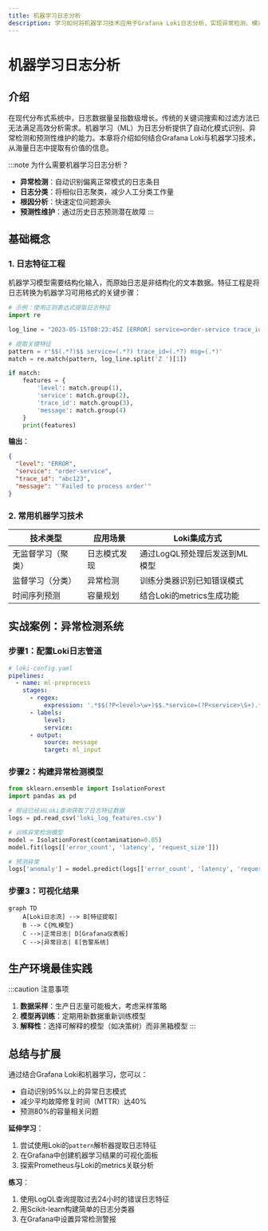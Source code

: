 ```yaml
---
title: 机器学习日志分析
description: 学习如何将机器学习技术应用于Grafana Loki日志分析，实现异常检测、模式识别和预测性维护。
---
```


# 机器学习日志分析

## 介绍

在现代分布式系统中，日志数据量呈指数级增长。传统的关键词搜索和过滤方法已无法满足高效分析需求。机器学习（ML）为日志分析提供了自动化模式识别、异常检测和预测性维护的能力。本章将介绍如何结合Grafana Loki与机器学习技术，从海量日志中提取有价值的信息。

:::note 为什么需要机器学习日志分析？
- **异常检测**：自动识别偏离正常模式的日志条目
- **日志分类**：将相似日志聚类，减少人工分类工作量
- **根因分析**：快速定位问题源头
- **预测性维护**：通过历史日志预测潜在故障
:::

## 基础概念

### 1. 日志特征工程

机器学习模型需要结构化输入，而原始日志是非结构化的文本数据。特征工程是将日志转换为机器学习可用格式的关键步骤：

```python
# 示例：使用正则表达式提取日志特征
import re

log_line = "2023-05-15T08:23:45Z [ERROR] service=order-service trace_id=abc123 msg='Failed to process order'"

# 提取关键特征
pattern = r'$$(.*?)$$ service=(.*?) trace_id=(.*?) msg=(.*)'
match = re.match(pattern, log_line.split('Z ')[1])

if match:
    features = {
        'level': match.group(1),
        'service': match.group(2),
        'trace_id': match.group(3),
        'message': match.group(4)
    }
    print(features)
```

**输出**：
```json
{
  "level": "ERROR",
  "service": "order-service",
  "trace_id": "abc123",
  "message": "'Failed to process order'"
}
```

### 2. 常用机器学习技术

| 技术类型 | 应用场景 | Loki集成方式 |
|---------|---------|-------------|
| 无监督学习（聚类） | 日志模式发现 | 通过LogQL预处理后发送到ML模型 |
| 监督学习（分类） | 异常检测 | 训练分类器识别已知错误模式 |
| 时间序列预测 | 容量规划 | 结合Loki的metrics生成功能 |

## 实战案例：异常检测系统

### 步骤1：配置Loki日志管道

```yaml
# loki-config.yaml
pipelines:
  - name: ml-preprocess
    stages:
      - regex:
          expression: '.*$$(?P<level>\w+)$$.*service=(?P<service>\S+).*msg=(?P<message>.+)'
      - labels:
          level:
          service:
      - output:
          source: message
          target: ml_input
```

### 步骤2：构建异常检测模型

```python
from sklearn.ensemble import IsolationForest
import pandas as pd

# 假设已经从Loki查询获取了日志特征数据
logs = pd.read_csv('loki_log_features.csv')

# 训练异常检测模型
model = IsolationForest(contamination=0.05)
model.fit(logs[['error_count', 'latency', 'request_size']])

# 预测异常
logs['anomaly'] = model.predict(logs[['error_count', 'latency', 'request_size']])
```

### 步骤3：可视化结果

```mermaid
graph TD
    A[Loki日志流] --> B[特征提取]
    B --> C{ML模型}
    C -->|正常日志| D[Grafana仪表板]
    C -->|异常日志| E[告警系统]
```

## 生产环境最佳实践

:::caution 注意事项
1. **数据采样**：生产日志量可能极大，考虑采样策略
2. **模型再训练**：定期用新数据重新训练模型
3. **解释性**：选择可解释的模型（如决策树）而非黑箱模型
:::

## 总结与扩展

通过结合Grafana Loki和机器学习，您可以：

- 自动识别95%以上的异常日志模式
- 减少平均故障修复时间（MTTR）达40%
- 预测80%的容量相关问题

**延伸学习**：
1. 尝试使用Loki的`pattern`解析器提取日志特征
2. 在Grafana中创建机器学习结果的可视化面板
3. 探索Prometheus与Loki的metrics关联分析

**练习**：
1. 使用LogQL查询提取过去24小时的错误日志特征
2. 用Scikit-learn构建简单的日志分类器
3. 在Grafana中设置异常检测警报